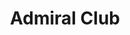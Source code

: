 ---
slug: admiral-club
link: /projects/admiral-club/
category: 'projects'
title: Admiral Club
publicData: Sep 11th 2020
pagesCount: 13
pages: 
    - page:
        - image: ../../assets/images/projects/project-40-admiral-club/admiral-club-0.png
        - title: Главная
    - page:
        - image: ../../assets/images/projects/project-40-admiral-club/admiral-club-1.png
        - title: Бани
    - page:
        - image: ../../assets/images/projects/project-40-admiral-club/admiral-club-2.png
        - title: Кухня
    - page:
        - image: ../../assets/images/projects/project-40-admiral-club/admiral-club-3.png
        - title: Бани single
    - page:
        - image: ../../assets/images/projects/project-40-admiral-club/admiral-club-4.png
        - title: Впечатления Лето
    - page:
        - image: ../../assets/images/projects/project-40-admiral-club/admiral-club-5.png
        - title: Впечатления Лето1
    - page:
        - image: ../../assets/images/projects/project-40-admiral-club/admiral-club-6.png
        - title: Впечатления Зима
    - page:
        - image: ../../assets/images/projects/project-40-admiral-club/admiral-club-7.png
        - title: Меню
    - page:
        - image: ../../assets/images/projects/project-40-admiral-club/admiral-club-8.png
        - title: Бронирование номеров
    - page:
        - image: ../../assets/images/projects/project-40-admiral-club/admiral-club-9.png
        - title: Впечатления Single
    - page:
        - image: ../../assets/images/projects/project-40-admiral-club/admiral-club-10.png
        - title: Впечатления бронирование
    - page:
        - image: ../../assets/images/projects/project-40-admiral-club/admiral-club-11.png
        - title: Сертификаты
    - page:
        - image: ../../assets/images/projects/project-40-admiral-club/admiral-club-12.png
        - title: Прайс лист
    - page:
        - image: ../../assets/images/projects/project-40-admiral-club/admiral-club-13.png
        - title: Главная
    - page:
        - image: ../../assets/images/projects/project-40-admiral-club/admiral-club-13.png
        - title: Главная
sortIdx: 40
---